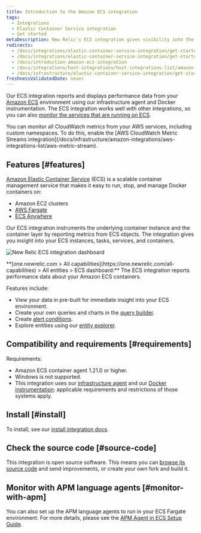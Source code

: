 ```yaml
---
title: Introduction to the Amazon ECS integration
tags:
  - Integrations
  - Elastic Container Service integration
  - Get started
metaDescription: New Relic's ECS integration gives visibility into the performance of your Amazon ECS environment.
redirects:
  - /docs/integrations/elastic-container-service-integration/get-started/introduction-amazon-ecs-integration
  - /docs/integrations/elastic-container-service-integration/get-started/about-elastic-container-service-integration
  - /docs/introduction-amazon-ecs-integration
  - /docs/integrations/host-integrations/host-integrations-list/amazon-ecs
  - /docs/infrastructure/elastic-container-service-integration/get-started/introduction-amazon-ecs-integration
freshnessValidatedDate: never
---
```


Our ECS integration reports and displays performance data from your [Amazon ECS](https://docs.aws.amazon.com/ecs/index.html) environment using our infrastructure agent and Docker instrumentation. The ECS integration works well with other integrations, so you can also [monitor the services that are running on ECS](/docs/integrations/host-integrations/host-integrations-list/monitor-services-running-amazon-ecs).

<Callout variant="tip">
  You can monitor all CloudWatch metrics from your AWS services, including custom namespaces. To do this, enable the [AWS CloudWatch Metric Streams integration](/docs/infrastructure/amazon-integrations/aws-integrations-list/aws-metric-stream).
</Callout>

## Features [#features]

[Amazon Elastic Container Service](https://docs.aws.amazon.com/ecs/index.html) (ECS) is a scalable container management service that makes it easy to run, stop, and manage Docker containers on:

* Amazon EC2 clusters
* [AWS Fargate](https://aws.amazon.com/fargate/)
* [ECS Anywhere](https://aws.amazon.com/ecs/anywhere/)

Our ECS integration instruments the underlying container instance and the container layer by reporting metrics from ECS objects. The integration gives you insight into your ECS instances, tasks, services, and containers.

<img
  title="new-relic-ecs-integration-dashboards.png"
  alt="New Relic ECS integration dashboard"
  src="/images/infrastructure_screenshot-crop_aws-ecs-dashboard.webp"
/>

<figcaption>
  <DNT>**[one.newrelic.com > All capabilities](https://one.newrelic.com/all-capabilities) > All entities > ECS dashboard:**</DNT> The ECS integration reports performance data about your Amazon ECS containers.
</figcaption>

Features include:

* View your data in pre-built <InlinePopover type="dashboards"/> for immediate insight into your ECS environment.
* Create your own queries and charts in the [query builder](/docs/chart-builder/use-chart-builder/get-started/introduction-chart-builder).
* Create [alert conditions](/docs/ecs-integration-recommended-alert-conditions).
* Explore entities using our [entity explorer](/docs/new-relic-one/use-new-relic-one/ui-data/new-relic-one-entity-explorer).

## Compatibility and requirements [#requirements]

Requirements:

* Amazon ECS container agent 1.21.0 or higher.
* Windows is not supported.
* This integration uses our [infrastructure agent](/docs/infrastructure/new-relic-infrastructure/getting-started/compatibility-requirements-new-relic-infrastructure) and our [Docker instrumentation](/docs/infrastructure/install-configure-manage-infrastructure/docker-installation/docker-instrumentation-infrastructure): applicable requirements and restrictions of those systems apply.

## Install [#install]

To install, see our [install integration docs](/docs/install-ecs-integration).

## Check the source code [#source-code]

This integration is open source software. This means you can [browse its source code](https://github.com/newrelic/nri-ecs) and send improvements, or create your own fork and build it.


## Monitor with APM language agents [#monitor-with-apm]

You can also set up the APM language agents to run in your ECS Fargate environment. For more details, please see the [APM Agent in ECS Setup Guide](/docs/infrastructure/elastic-container-service-integration/monitor-ecs-with-apm-agents).
